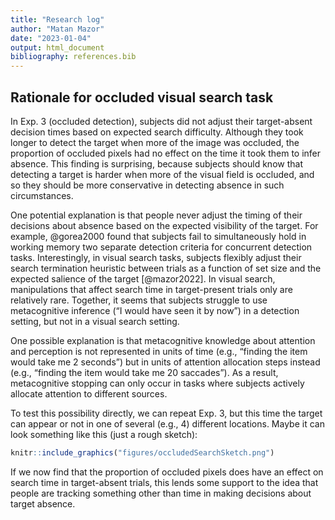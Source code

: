 ```yaml
---
title: "Research log"
author: "Matan Mazor"
date: "2023-01-04"
output: html_document
bibliography: references.bib
---
```


## Rationale for occluded visual search task

In Exp. 3 (occluded detection), subjects did not adjust their target-absent decision times based on expected search difficulty. Although they took longer to detect the target when more of the image was occluded, the proportion of occluded pixels had no effect on the time it took them to infer absence. This finding is surprising, because subjects should know that detecting a target is harder when more of the visual field is occluded, and so they should be more conservative in detecting absence in such circumstances.

One potential explanation is that people never adjust the timing of their decisions about absence based on the expected visibility of the target. For example, @gorea2000 found that subjects fail to simultaneously hold in working memory two separate detection criteria for concurrent detection tasks. Interestingly, in visual search tasks, subjects flexibly adjust their search termination heuristic between trials as a function of set size and the expected salience of the target [@mazor2022]. In visual search, manipulations that affect search time in target-present trials only are relatively rare. Together, it seems that subjects struggle to use metacognitive inference ("I would have seen it by now") in a detection setting, but not in a visual search setting.

One possible explanation is that metacognitive knowledge about attention and perception is not represented in units of time (e.g., "finding the item would take me 2 seconds") but in units of attention allocation steps instead (e.g., "finding the item would take me 20 saccades"). As a result, metacognitive stopping can only occur in tasks where subjects actively allocate attention to different sources.

To test this possibility directly, we can repeat Exp. 3, but this time the target can appear or not in one of several (e.g., 4) different locations. Maybe it can look something like this (just a rough sketch):

```r
knitr::include_graphics("figures/occludedSearchSketch.png")
```

If we now find that the proportion of occluded pixels does have an effect on search time in target-absent trials, this lends some support to the idea that people are tracking something other than time in making decisions about target absence.
